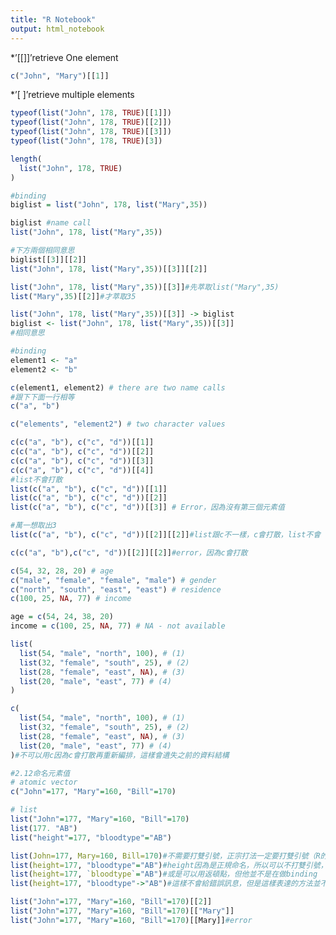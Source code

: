 ```yaml
---
title: "R Notebook"
output: html_notebook
---
```


*'[[]]'retrieve One element

```r
c("John", "Mary")[[1]]

```

*'[ ]'retrieve multiple elements

```r
typeof(list("John", 178, TRUE)[[1]])
typeof(list("John", 178, TRUE)[[2]])
typeof(list("John", 178, TRUE)[[3]])
typeof(list("John", 178, TRUE)[3])
```

```r
length(
  list("John", 178, TRUE)
)
```



```r
#binding
biglist = list("John", 178, list("Mary",35))

biglist #name call
list("John", 178, list("Mary",35))

#下方兩個相同意思
biglist[[3]][[2]]
list("John", 178, list("Mary",35))[[3]][[2]]
```

```r
list("John", 178, list("Mary",35))[[3]]#先萃取list("Mary",35)
list("Mary",35)[[2]]#才萃取35
```

```r
list("John", 178, list("Mary",35))[[3]] -> biglist
biglist <- list("John", 178, list("Mary",35))[[3]]
#相同意思
```

```r
#binding
element1 <- "a"
element2 <- "b"

c(element1, element2) # there are two name calls
#跟下下面一行相等
c("a", "b")

c("elements", "element2") # two character values
```

```r
c(c("a", "b"), c("c", "d"))[[1]]
c(c("a", "b"), c("c", "d"))[[2]]
c(c("a", "b"), c("c", "d"))[[3]]
c(c("a", "b"), c("c", "d"))[[4]]
#list不會打散
list(c("a", "b"), c("c", "d"))[[1]]
list(c("a", "b"), c("c", "d"))[[2]]
list(c("a", "b"), c("c", "d"))[[3]] # Error，因為沒有第三個元素值
```


```r
#萬一想取出3
list(c("a", "b"), c("c", "d"))[[2]][[2]]#list跟c不一樣，c會打散，list不會
```
```r
c(c("a", "b"),c("c", "d"))[[2]][[2]]#error，因為c會打散
```

```r
c(54, 32, 28, 20) # age
c("male", "female", "female", "male") # gender
c("north", "south", "east", "east") # residence
c(100, 25, NA, 77) # income
```

```r
age = c(54, 24, 38, 20)
income = c(100, 25, NA, 77) # NA - not available
```

```r
list(
  list(54, "male", "north", 100), # (1)
  list(32, "female", "south", 25), # (2)
  list(28, "female", "east", NA), # (3)
  list(20, "male", "east", 77) # (4)
)

c(
  list(54, "male", "north", 100), # (1)
  list(32, "female", "south", 25), # (2)
  list(28, "female", "east", NA), # (3)
  list(20, "male", "east", 77) # (4)
)#不可以用c因為c會打散再重新編排，這樣會遺失之前的資料結構
```

```r
#2.12命名元素值
# atomic vector
c("John"=177, "Mary"=160, "Bill"=170)

# list
list("John"=177, "Mary"=160, "Bill"=170)
list(177. "AB")
list("height"=177, "bloodtype"="AB")
```

```r
list(John=177, Mary=160, Bill=170)#不需要打雙引號，正宗打法一定要打雙引號（R的彈性)
list(height=177, "bloodtype"="AB")#height因為是正規命名，所以可以不打雙引號，但血型並不是正規格式，所以需要打雙引號
list(height=177, `bloodtype`="AB")#或是可以用返頓點，但他並不是在做binding
list(height=177, "bloodtype"->"AB")#這樣不會給錯誤訊息，但是這樣表達的方法並不是在做上面事情，而是在做binding，且binding完全不需要做雙引號
```


```r
list("John"=177, "Mary"=160, "Bill"=170)[[2]]
list("John"=177, "Mary"=160, "Bill"=170)[["Mary"]]
list("John"=177, "Mary"=160, "Bill"=170)[[Mary]]#error
```











